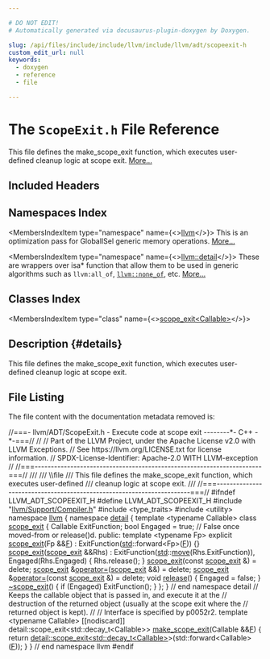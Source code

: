 ```yaml
---

# DO NOT EDIT!
# Automatically generated via docusaurus-plugin-doxygen by Doxygen.

slug: /api/files/include/include/llvm/include/llvm/adt/scopeexit-h
custom_edit_url: null
keywords:
  - doxygen
  - reference
  - file

---
```





# The `ScopeExit.h` File Reference

<DoxygenPage pluginConfig={pluginConfig}>

This file defines the make&#95;scope&#95;exit function, which executes user-defined cleanup logic at scope exit. <a href="#details">More...</a>

## Included Headers

<IncludesList>
<IncludesListItem
  filePath="llvm/Support/Compiler.h"
  permalink="/docs/api/files/include/include/llvm/include/llvm/support/compiler-h"
  isLocal="true" />
<IncludesListItem
  filePath="type_traits"
  permalink=""
  isLocal="false" />
<IncludesListItem
  filePath="utility"
  permalink=""
  isLocal="false" />
</IncludesList>

## Namespaces Index

<MembersIndex>

<MembersIndexItem
  type="namespace"
  name={<><a href="/docs/api/namespaces/llvm">llvm</a></>}>
This is an optimization pass for GlobalISel generic memory operations. <a href="/docs/api/namespaces/llvm/#details">More...</a>
</MembersIndexItem>

<MembersIndexItem
  type="namespace"
  name={<><a href="/docs/api/namespaces/llvm/detail">llvm::detail</a></>}>
These are wrappers over isa&#42; function that allow them to be used in generic algorithms such as <code>llvm:all&#95;of</code>, <code><a href="/docs/api/namespaces/llvm/#a7dc3069afa2ce5ea62ac2eb183e51c00">llvm::none&#95;of</a></code>, etc. <a href="/docs/api/namespaces/llvm/detail/#details">More...</a>
</MembersIndexItem>

</MembersIndex>

## Classes Index

<MembersIndex>

<MembersIndexItem
  type="class"
  name={<><a href="/docs/api/classes/llvm/detail/scope-exit">scope_exit&lt;Callable&gt;</a></>}>
</MembersIndexItem>

</MembersIndex>

## Description {#details}

This file defines the make&#95;scope&#95;exit function, which executes user-defined cleanup logic at scope exit.

## File Listing

The file content with the documentation metadata removed is:

<ProgramListing>

<Link id="l00001" /><CodeLine lineNumber="1"><Highlight kind="comment">//===- llvm/ADT/ScopeExit.h - Execute code at scope exit --------&#42;- C++ -&#42;-===//</Highlight><Highlight kind="normal"></Highlight></CodeLine>
<Link id="l00002" /><CodeLine lineNumber="2"><Highlight kind="normal"></Highlight><Highlight kind="comment">//</Highlight><Highlight kind="normal"></Highlight></CodeLine>
<Link id="l00003" /><CodeLine lineNumber="3"><Highlight kind="normal"></Highlight><Highlight kind="comment">// Part of the LLVM Project, under the Apache License v2.0 with LLVM Exceptions.</Highlight><Highlight kind="normal"></Highlight></CodeLine>
<Link id="l00004" /><CodeLine lineNumber="4"><Highlight kind="normal"></Highlight><Highlight kind="comment">// See https://llvm.org/LICENSE.txt for license information.</Highlight><Highlight kind="normal"></Highlight></CodeLine>
<Link id="l00005" /><CodeLine lineNumber="5"><Highlight kind="normal"></Highlight><Highlight kind="comment">// SPDX-License-Identifier: Apache-2.0 WITH LLVM-exception</Highlight><Highlight kind="normal"></Highlight></CodeLine>
<Link id="l00006" /><CodeLine lineNumber="6"><Highlight kind="normal"></Highlight><Highlight kind="comment">//</Highlight><Highlight kind="normal"></Highlight></CodeLine>
<Link id="l00007" /><CodeLine lineNumber="7"><Highlight kind="normal"></Highlight><Highlight kind="comment">//===----------------------------------------------------------------------===//</Highlight><Highlight kind="comment"></Highlight></CodeLine>
<Link id="l00008" /><CodeLine lineNumber="8"><Highlight kind="comment">///</Highlight></CodeLine>
<Link id="l00009" /><CodeLine lineNumber="9"><Highlight kind="comment">/// \\file</Highlight></CodeLine>
<Link id="l00010" /><CodeLine lineNumber="10"><Highlight kind="comment">/// This file defines the make&#95;scope&#95;exit function, which executes user-defined</Highlight></CodeLine>
<Link id="l00011" /><CodeLine lineNumber="11"><Highlight kind="comment">/// cleanup logic at scope exit.</Highlight></CodeLine>
<Link id="l00012" /><CodeLine lineNumber="12"><Highlight kind="comment">///</Highlight><Highlight kind="normal"></Highlight></CodeLine>
<Link id="l00013" /><CodeLine lineNumber="13"><Highlight kind="normal"></Highlight><Highlight kind="comment">//===----------------------------------------------------------------------===//</Highlight><Highlight kind="normal"></Highlight></CodeLine>
<Link id="l00014" /><CodeLine lineNumber="14"><Highlight kind="normal"></Highlight></CodeLine>
<Link id="l00015" /><CodeLine lineNumber="15"><Highlight kind="normal"></Highlight><Highlight kind="preprocessor">#ifndef LLVM&#95;ADT&#95;SCOPEEXIT&#95;H</Highlight><Highlight kind="normal"></Highlight></CodeLine>
<Link id="l00016" /><CodeLine lineNumber="16"><Highlight kind="normal"></Highlight><Highlight kind="preprocessor">#define LLVM&#95;ADT&#95;SCOPEEXIT&#95;H</Highlight><Highlight kind="normal"></Highlight></CodeLine>
<Link id="l00017" /><CodeLine lineNumber="17"><Highlight kind="normal"></Highlight></CodeLine>
<Link id="l00018" /><CodeLine lineNumber="18"><Highlight kind="normal"></Highlight><Highlight kind="preprocessor">#include &quot;<a href="/docs/api/files/include/include/llvm/include/llvm/support/compiler-h">llvm/Support/Compiler.h</a>&quot;</Highlight><Highlight kind="normal"></Highlight></CodeLine>
<Link id="l00019" /><CodeLine lineNumber="19"><Highlight kind="normal"></Highlight></CodeLine>
<Link id="l00020" /><CodeLine lineNumber="20"><Highlight kind="normal"></Highlight><Highlight kind="preprocessor">#include &lt;type&#95;traits&gt;</Highlight><Highlight kind="normal"></Highlight></CodeLine>
<Link id="l00021" /><CodeLine lineNumber="21"><Highlight kind="normal"></Highlight><Highlight kind="preprocessor">#include &lt;utility&gt;</Highlight><Highlight kind="normal"></Highlight></CodeLine>
<Link id="l00022" /><CodeLine lineNumber="22"><Highlight kind="normal"></Highlight></CodeLine>
<Link id="l00023" /><CodeLine lineNumber="23"><Highlight kind="normal"></Highlight><Highlight kind="keyword">namespace </Highlight><Highlight kind="normal"><a href="/docs/api/namespaces/llvm">llvm</a> &#123;</Highlight></CodeLine>
<Link id="l00024" /><CodeLine lineNumber="24"><Highlight kind="normal"></Highlight><Highlight kind="keyword">namespace </Highlight><Highlight kind="normal"><a href="/docs/api/namespaces/llvm/detail">detail</a> &#123;</Highlight></CodeLine>
<Link id="l00025" /><CodeLine lineNumber="25"><Highlight kind="normal"></Highlight></CodeLine>
<Link id="l00026" /><CodeLine lineNumber="26" lineLink="/docs/api/classes/llvm/detail/scope-exit"><Highlight kind="normal"></Highlight><Highlight kind="keyword">template</Highlight><Highlight kind="normal"> &lt;</Highlight><Highlight kind="keyword">typename</Highlight><Highlight kind="normal"> Callable&gt; </Highlight><Highlight kind="keyword">class </Highlight><Highlight kind="normal"><a href="/docs/api/classes/llvm/detail/scope-exit/#a35c4774df283415f2715fa1220542d0d">scope&#95;exit</a> &#123;</Highlight></CodeLine>
<Link id="l00027" /><CodeLine lineNumber="27"><Highlight kind="normal">  Callable ExitFunction;</Highlight></CodeLine>
<Link id="l00028" /><CodeLine lineNumber="28"><Highlight kind="normal">  </Highlight><Highlight kind="keywordtype">bool</Highlight><Highlight kind="normal"> Engaged = </Highlight><Highlight kind="keyword">true</Highlight><Highlight kind="normal">; </Highlight><Highlight kind="comment">// False once moved-from or release()d.</Highlight><Highlight kind="normal"></Highlight></CodeLine>
<Link id="l00029" /><CodeLine lineNumber="29"><Highlight kind="normal"></Highlight></CodeLine>
<Link id="l00030" /><CodeLine lineNumber="30"><Highlight kind="normal"></Highlight><Highlight kind="keyword">public</Highlight><Highlight kind="normal">:</Highlight></CodeLine>
<Link id="l00031" /><CodeLine lineNumber="31"><Highlight kind="normal">  </Highlight><Highlight kind="keyword">template</Highlight><Highlight kind="normal"> &lt;</Highlight><Highlight kind="keyword">typename</Highlight><Highlight kind="normal"> Fp&gt;</Highlight></CodeLine>
<Link id="l00032" /><CodeLine lineNumber="32" lineLink="/docs/api/classes/llvm/detail/scope-exit/#a35c4774df283415f2715fa1220542d0d"><Highlight kind="normal">  </Highlight><Highlight kind="keyword">explicit</Highlight><Highlight kind="normal"> <a href="/docs/api/classes/llvm/detail/scope-exit/#a35c4774df283415f2715fa1220542d0d">scope&#95;exit</a>(Fp &amp;&amp;<a href="/docs/api/files/lib/lib/support/md5-cpp/#a96d73bbd7af15cb1fc38c3f4a3bd82e9">F</a>) : ExitFunction(<a href="/docs/api/namespaces/std">std</a>::forward&lt;Fp&gt;(<a href="/docs/api/files/lib/lib/support/md5-cpp/#a96d73bbd7af15cb1fc38c3f4a3bd82e9">F</a>)) &#123;&#125;</Highlight></CodeLine>
<Link id="l00033" /><CodeLine lineNumber="33"><Highlight kind="normal"></Highlight></CodeLine>
<Link id="l00034" /><CodeLine lineNumber="34" lineLink="/docs/api/classes/llvm/detail/scope-exit/#afd6105afb9936d8d3ebb316b9bfb53cf"><Highlight kind="normal">  <a href="/docs/api/classes/llvm/detail/scope-exit/#afd6105afb9936d8d3ebb316b9bfb53cf">scope&#95;exit</a>(<a href="/docs/api/classes/llvm/detail/scope-exit/#a35c4774df283415f2715fa1220542d0d">scope&#95;exit</a> &amp;&amp;Rhs)</Highlight></CodeLine>
<Link id="l00035" /><CodeLine lineNumber="35"><Highlight kind="normal">      : ExitFunction(<a href="/docs/api/namespaces/std">std</a>::<a href="/docs/api/namespaces/llvm/#abfc9c7ecf70f66901e439f7c04ef3dbb">move</a>(Rhs.ExitFunction)), Engaged(Rhs.Engaged) &#123;</Highlight></CodeLine>
<Link id="l00036" /><CodeLine lineNumber="36"><Highlight kind="normal">    Rhs.release();</Highlight></CodeLine>
<Link id="l00037" /><CodeLine lineNumber="37"><Highlight kind="normal">  &#125;</Highlight></CodeLine>
<Link id="l00038" /><CodeLine lineNumber="38" lineLink="/docs/api/classes/llvm/detail/scope-exit/#a3d8127db2783d2fa4fd12204a5a9ce3e"><Highlight kind="normal">  <a href="/docs/api/classes/llvm/detail/scope-exit/#a3d8127db2783d2fa4fd12204a5a9ce3e">scope&#95;exit</a>(</Highlight><Highlight kind="keyword">const</Highlight><Highlight kind="normal"> <a href="/docs/api/classes/llvm/detail/scope-exit/#a35c4774df283415f2715fa1220542d0d">scope&#95;exit</a> &amp;) = </Highlight><Highlight kind="keyword">delete</Highlight><Highlight kind="normal">;</Highlight></CodeLine>
<Link id="l00039" /><CodeLine lineNumber="39" lineLink="/docs/api/classes/llvm/detail/scope-exit/#a29513a4321e56407e554e207907803f7"><Highlight kind="normal">  <a href="/docs/api/classes/llvm/detail/scope-exit/#a35c4774df283415f2715fa1220542d0d">scope&#95;exit</a> &amp;<a href="/docs/api/classes/llvm/detail/scope-exit/#a29513a4321e56407e554e207907803f7">operator=</a>(<a href="/docs/api/classes/llvm/detail/scope-exit/#a35c4774df283415f2715fa1220542d0d">scope&#95;exit</a> &amp;&amp;) = </Highlight><Highlight kind="keyword">delete</Highlight><Highlight kind="normal">;</Highlight></CodeLine>
<Link id="l00040" /><CodeLine lineNumber="40" lineLink="/docs/api/classes/llvm/detail/scope-exit/#a9bdd6ac4ca8c7a1978938aaf9bd917c3"><Highlight kind="normal">  <a href="/docs/api/classes/llvm/detail/scope-exit/#a35c4774df283415f2715fa1220542d0d">scope&#95;exit</a> &amp;<a href="/docs/api/classes/llvm/detail/scope-exit/#a9bdd6ac4ca8c7a1978938aaf9bd917c3">operator=</a>(</Highlight><Highlight kind="keyword">const</Highlight><Highlight kind="normal"> <a href="/docs/api/classes/llvm/detail/scope-exit/#a35c4774df283415f2715fa1220542d0d">scope&#95;exit</a> &amp;) = </Highlight><Highlight kind="keyword">delete</Highlight><Highlight kind="normal">;</Highlight></CodeLine>
<Link id="l00041" /><CodeLine lineNumber="41"><Highlight kind="normal"></Highlight></CodeLine>
<Link id="l00042" /><CodeLine lineNumber="42" lineLink="/docs/api/classes/llvm/detail/scope-exit/#a76416c6053b88d58570e2049e0d99086"><Highlight kind="normal">  </Highlight><Highlight kind="keywordtype">void</Highlight><Highlight kind="normal"> <a href="/docs/api/classes/llvm/detail/scope-exit/#a76416c6053b88d58570e2049e0d99086">release</a>() &#123; Engaged = </Highlight><Highlight kind="keyword">false</Highlight><Highlight kind="normal">; &#125;</Highlight></CodeLine>
<Link id="l00043" /><CodeLine lineNumber="43"><Highlight kind="normal"></Highlight></CodeLine>
<Link id="l00044" /><CodeLine lineNumber="44" lineLink="/docs/api/classes/llvm/detail/scope-exit/#ad0ed56c5a306417c1a1206b93aa1137f"><Highlight kind="normal">  <a href="/docs/api/classes/llvm/detail/scope-exit/#ad0ed56c5a306417c1a1206b93aa1137f">~scope&#95;exit</a>() &#123;</Highlight></CodeLine>
<Link id="l00045" /><CodeLine lineNumber="45"><Highlight kind="normal">    </Highlight><Highlight kind="keywordflow">if</Highlight><Highlight kind="normal"> (Engaged)</Highlight></CodeLine>
<Link id="l00046" /><CodeLine lineNumber="46"><Highlight kind="normal">      ExitFunction();</Highlight></CodeLine>
<Link id="l00047" /><CodeLine lineNumber="47"><Highlight kind="normal">  &#125;</Highlight></CodeLine>
<Link id="l00048" /><CodeLine lineNumber="48"><Highlight kind="normal">&#125;;</Highlight></CodeLine>
<Link id="l00049" /><CodeLine lineNumber="49"><Highlight kind="normal"></Highlight></CodeLine>
<Link id="l00050" /><CodeLine lineNumber="50"><Highlight kind="normal">&#125; </Highlight><Highlight kind="comment">// end namespace detail</Highlight><Highlight kind="normal"></Highlight></CodeLine>
<Link id="l00051" /><CodeLine lineNumber="51"><Highlight kind="normal"></Highlight></CodeLine>
<Link id="l00052" /><CodeLine lineNumber="52"><Highlight kind="normal"></Highlight><Highlight kind="comment">// Keeps the callable object that is passed in, and execute it at the</Highlight><Highlight kind="normal"></Highlight></CodeLine>
<Link id="l00053" /><CodeLine lineNumber="53"><Highlight kind="normal"></Highlight><Highlight kind="comment">// destruction of the returned object (usually at the scope exit where the</Highlight><Highlight kind="normal"></Highlight></CodeLine>
<Link id="l00054" /><CodeLine lineNumber="54"><Highlight kind="normal"></Highlight><Highlight kind="comment">// returned object is kept).</Highlight><Highlight kind="normal"></Highlight></CodeLine>
<Link id="l00055" /><CodeLine lineNumber="55"><Highlight kind="normal"></Highlight><Highlight kind="comment">//</Highlight><Highlight kind="normal"></Highlight></CodeLine>
<Link id="l00056" /><CodeLine lineNumber="56"><Highlight kind="normal"></Highlight><Highlight kind="comment">// Interface is specified by p0052r2.</Highlight><Highlight kind="normal"></Highlight></CodeLine>
<Link id="l00057" /><CodeLine lineNumber="57"><Highlight kind="normal"></Highlight><Highlight kind="keyword">template</Highlight><Highlight kind="normal"> &lt;</Highlight><Highlight kind="keyword">typename</Highlight><Highlight kind="normal"> Callable&gt;</Highlight></CodeLine>
<Link id="l00058" /><CodeLine lineNumber="58"><Highlight kind="normal">&#91;&#91;nodiscard&#93;&#93; detail::scope&#95;exit&lt;std::decay&#95;t&lt;Callable&gt;&gt;</Highlight></CodeLine>
<Link id="l00059" /><CodeLine lineNumber="59" lineLink="/docs/api/namespaces/llvm/#a1af45c4dc83c083c5ae914d96fd3ce96"><Highlight kind="normal"><a href="/docs/api/namespaces/llvm/#a1af45c4dc83c083c5ae914d96fd3ce96">make&#95;scope&#95;exit</a>(Callable &amp;&amp;<a href="/docs/api/files/lib/lib/support/md5-cpp/#a96d73bbd7af15cb1fc38c3f4a3bd82e9">F</a>) &#123;</Highlight></CodeLine>
<Link id="l00060" /><CodeLine lineNumber="60"><Highlight kind="normal">  </Highlight><Highlight kind="keywordflow">return</Highlight><Highlight kind="normal"> <a href="/docs/api/classes/llvm/detail/scope-exit">detail::scope&#95;exit&lt;std::decay&#95;t&lt;Callable&gt;</a>&gt;(std::forward&lt;Callable&gt;(<a href="/docs/api/files/lib/lib/support/md5-cpp/#a96d73bbd7af15cb1fc38c3f4a3bd82e9">F</a>));</Highlight></CodeLine>
<Link id="l00061" /><CodeLine lineNumber="61"><Highlight kind="normal">&#125;</Highlight></CodeLine>
<Link id="l00062" /><CodeLine lineNumber="62"><Highlight kind="normal"></Highlight></CodeLine>
<Link id="l00063" /><CodeLine lineNumber="63"><Highlight kind="normal">&#125; </Highlight><Highlight kind="comment">// end namespace llvm</Highlight><Highlight kind="normal"></Highlight></CodeLine>
<Link id="l00064" /><CodeLine lineNumber="64"><Highlight kind="normal"></Highlight></CodeLine>
<Link id="l00065" /><CodeLine lineNumber="65"><Highlight kind="normal"></Highlight><Highlight kind="preprocessor">#endif</Highlight></CodeLine>

</ProgramListing>

</DoxygenPage>
